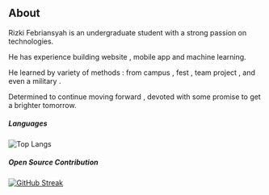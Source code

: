 ## About

Rizki Febriansyah is an undergraduate student with a strong passion on technologies. 

He has experience building website , mobile app and machine learning.

He learned by variety of methods : from campus , fest , team project , and even a military .

Determined to continue moving forward , devoted with some promise to get a brighter tomorrow.

##### Languages
![Top Langs](https://github-readme-stats.vercel.app/api/top-langs/?username=RFebrians&layout=compact&bg_color=DEG,0F2027,203A43,2C5364&title_color=E9CEDF&text_color=E9CEDF)

##### Open Source Contribution
[![GitHub Streak](http://github-readme-streak-stats.herokuapp.com?user=RFebrians&theme=github-dark&date_format=M%20j%5B%2C%20Y%5D&fire=DD00C2)](https://git.io/streak-stats)